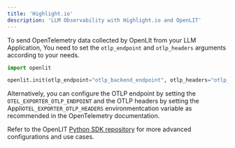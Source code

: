 ```yaml
---
title: 'Highlight.io'
description: 'LLM Observability with Highlight.io and OpenLIT'
---
```


To send OpenTelemetry data collected by OpenLIt from your LLM Application, You need to set the `otlp_endpoint` and `otlp_headers` arguments according to your needs.

```python
import openlit

openlit.init(otlp_endpoint="otlp_backend_endpoint", otlp_headers="otlp_backend_token")
```

Alternatively, you can configure the OTLP endpoint by setting the `OTEL_EXPORTER_OTLP_ENDPOINT` and the OTLP headers by setting the Appli`OTEL_EXPORTER_OTLP_HEADERS` environmentcation variable as recommended in the OpenTelemetry documentation.

Refer to the OpenLIT [Python SDK repository](https://github.com/openlit/openlit/tree/main/sdk/python) for more advanced configurations and use cases.

